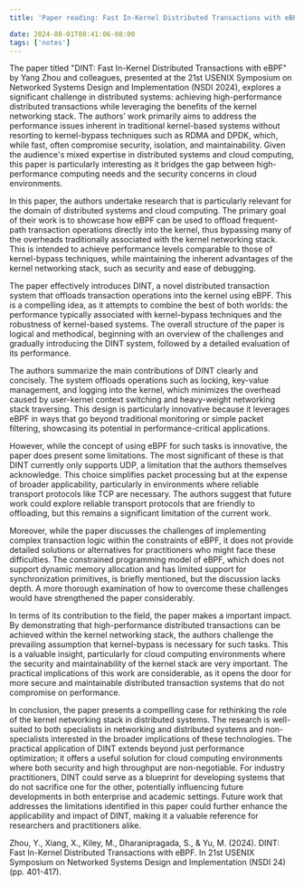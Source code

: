 ```yaml
---
title: 'Paper reading: Fast In-Kernel Distributed Transactions with eBPF'

date: 2024-08-01T08:41:06-08:00
tags: ['notes']
---
```


The paper titled "DINT: Fast In-Kernel Distributed Transactions with eBPF" by Yang Zhou and colleagues, presented at the 21st USENIX Symposium on Networked Systems Design and Implementation (NSDI 2024), explores a significant challenge in distributed systems: achieving high-performance distributed transactions while leveraging the benefits of the kernel networking stack. The authors’ work primarily aims to address the performance issues inherent in traditional kernel-based systems without resorting to kernel-bypass techniques such as RDMA and DPDK, which, while fast, often compromise security, isolation, and maintainability. Given the audience's mixed expertise in distributed systems and cloud computing, this paper is particularly interesting as it bridges the gap between high-performance computing needs and the security concerns in cloud environments. 

In this paper, the authors undertake research that is particularly relevant for the domain of distributed systems and cloud computing. The primary goal of their work is to showcase how eBPF can be used to offload frequent-path transaction operations directly into the kernel, thus bypassing many of the overheads traditionally associated with the kernel networking stack. This is intended to achieve performance levels comparable to those of kernel-bypass techniques, while maintaining the inherent advantages of the kernel networking stack, such as security and ease of debugging. 

The paper effectively introduces DINT, a novel distributed transaction system that offloads transaction operations into the kernel using eBPF. This is a compelling idea, as it attempts to combine the best of both worlds: the performance typically associated with kernel-bypass techniques and the robustness of kernel-based systems. The overall structure of the paper is logical and methodical, beginning with an overview of the challenges and gradually introducing the DINT system, followed by a detailed evaluation of its performance. 

The authors summarize the main contributions of DINT clearly and concisely. The system offloads operations such as locking, key-value management, and logging into the kernel, which minimizes the overhead caused by user-kernel context switching and heavy-weight networking stack traversing. This design is particularly innovative because it leverages eBPF in ways that go beyond traditional monitoring or simple packet filtering, showcasing its potential in performance-critical applications. 

However, while the concept of using eBPF for such tasks is innovative, the paper does present some limitations. The most significant of these is that DINT currently only supports UDP, a limitation that the authors themselves acknowledge. This choice simplifies packet processing but at the expense of broader applicability, particularly in environments where reliable transport protocols like TCP are necessary. The authors suggest that future work could explore reliable transport protocols that are friendly to offloading, but this remains a significant limitation of the current work. 

Moreover, while the paper discusses the challenges of implementing complex transaction logic within the constraints of eBPF, it does not provide detailed solutions or alternatives for practitioners who might face these difficulties. The constrained programming model of eBPF, which does not support dynamic memory allocation and has limited support for synchronization primitives, is briefly mentioned, but the discussion lacks depth. A more thorough examination of how to overcome these challenges would have strengthened the paper considerably. 

In terms of its contribution to the field, the paper makes a important impact. By demonstrating that high-performance distributed transactions can be achieved within the kernel networking stack, the authors challenge the prevailing assumption that kernel-bypass is necessary for such tasks. This is a valuable insight, particularly for cloud computing environments where the security and maintainability of the kernel stack are very important. The practical implications of this work are considerable, as it opens the door for more secure and maintainable distributed transaction systems that do not compromise on performance.  

In conclusion, the paper presents a compelling case for rethinking the role of the kernel networking stack in distributed systems. The research is well-suited to both specialists in networking and distributed systems and non-specialists interested in the broader implications of these technologies. The practical application of DINT extends beyond just performance optimization; it offers a useful solution for cloud computing environments where both security and high throughput are non-negotiable. For industry practitioners, DINT could serve as a blueprint for developing systems that do not sacrifice one for the other, potentially influencing future developments in both enterprise and academic settings. Future work that addresses the limitations identified in this paper could further enhance the applicability and impact of DINT, making it a valuable reference for researchers and practitioners alike. 

 

Zhou, Y., Xiang, X., Kiley, M., Dharanipragada, S., & Yu, M. (2024). DINT: Fast In-Kernel Distributed Transactions with eBPF. In 21st USENIX Symposium on Networked Systems Design and Implementation (NSDI 24) (pp. 401-417). 
